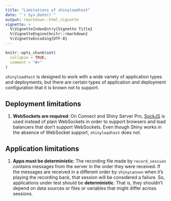 ```yaml
---
title: "Limitations of shinyloadtest"
date: "`r Sys.Date()`"
output: rmarkdown::html_vignette
vignette: >
  %\VignetteIndexEntry{Vignette Title}
  %\VignetteEngine{knitr::rmarkdown}
  %\VignetteEncoding{UTF-8}
---
```


```r
knitr::opts_chunk$set(
  collapse = TRUE,
  comment = "#>"
)
```

`shinyloadtest` is designed to work with a wide variety of application types and deployments, but there are certain types of application and deployment configuration that it is known not to support.

## Deployment limitations

1. **WebSockets are required**: On Connect and Shiny Server Pro, [SockJS](https://github.com/sockjs/sockjs-client) is used instead of plain WebSockets in order to support browsers and load balancers that don't support WebSockets. Even though Shiny works in the absence of WebSocket support, `shinyloadtest` does not.

## Application limitations

1. **Apps must be deterministic**: The recording file made by `record_session` contains messages from the server in the order they were received. If the messages are received in a different order by `shinycannon` when it's playing the recording back, that session will be considered a failure. So, applications under test should be **deterministic**. That is, they shouldn't depend on data sources or files or variables that might differ across sessions.
